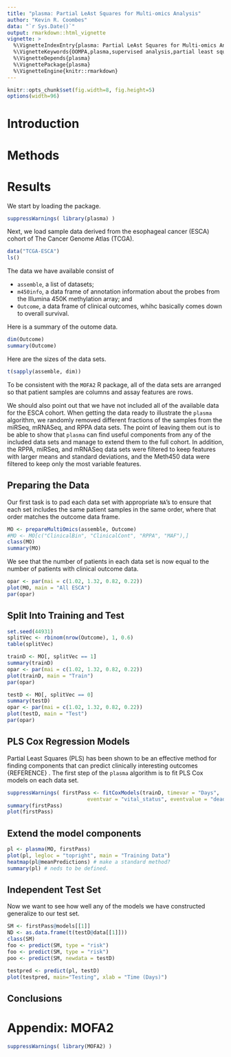 ---
title: "plasma: Partial LeAst Squares for Multi-omics Analysis"
author: "Kevin R. Coombes"
data: "`r Sys.Date()`"
output: rmarkdown::html_vignette
vignette: >
  %\VignetteIndexEntry{plasma: Partial LeAst Squares for Multi-omics Analysis}
  %\VignetteKeywords{OOMPA,plasma,supervised analysis,partial least squares}
  %\VignetteDepends{plasma}
  %\VignettePackage{plasma}
  %\VignetteEngine{knitr::rmarkdown}
---

```{r opts, echo=FALSE}
knitr::opts_chunk$set(fig.width=8, fig.height=5)
options(width=96)
```
# Introduction

# Methods

# Results
We start by loading the package.
```{r pkgs}
suppressWarnings( library(plasma) )
```
Next, we load sample data derived from the esophageal cancer (ESCA) cohort of
The Cancer Genome Atlas (TCGA).
```{r data}
data("TCGA-ESCA")
ls()
```
The data we have available consist of

* `assemble`, a list of datasets;
* `m450info`, a data frame of annotation information about the probes from the
  Illumina 450K methylation array; and
* `Outcome`, a data frame of clinical outcomes, whihc basically comes down
  to overall survival.

Here is a summary of the outome data.
```{r outcome}
dim(Outcome)
summary(Outcome)
```

Here are the sizes of the data sets.
```{r sizes}
t(sapply(assemble, dim))
```
To be consistent with the `MOFA2` R package, all of the data sets are arranged so that
patient samples are columns and assay features are rows.

We should also point out that we have not included all of the available data for the ESCA
cohort. When getting the data ready to illustrate the `plasma` algorithm, we randomly removed
different fractions of the samples from the miRSeq, mRNASeq, and RPPA data sets. The point of
leaving them out is to be able to show that `plasma` can find useful components from any of
the included data sets and manage to extend them to the full cohort. In addition, the RPPA,
miRSeq, and mRNASeq data sets were filtered to keep features with larger means and standard
deviations, and the Meth450 data were filtered to keep only the most variable features.

## Preparing the Data
Our first task is to pad each data set with appropriate `NA`'s to ensure that each set
includes the same patient samples in the same order, where that order matches the outcome
data frame.

```{r prep}
MO <- prepareMultiOmics(assemble, Outcome)
#MO <- MO[c("ClinicalBin", "ClinicalCont", "RPPA", "MAF"),]
class(MO)
summary(MO)
```

We see that the number of patients in each data set is now equal to the number of patients
with clinical outcome data.

```{r fig01, fig.cap = "Overview of the ESCA data sets.", fig.width=5, fig.height=8}
opar <- par(mai = c(1.02, 1.32, 0.82, 0.22))
plot(MO, main = "All ESCA")
par(opar)
```

## Split Into Training and Test

```{r split}
set.seed(44931)
splitVec <- rbinom(nrow(Outcome), 1, 0.6)
table(splitVec)
```

```{r fig02, fig.cap = "Overview of training data.", fig.width=5, fig.height=8}
trainD <- MO[, splitVec == 1]
summary(trainD)
opar <- par(mai = c(1.02, 1.32, 0.82, 0.22))
plot(trainD, main = "Train")
par(opar)
```

```{r fig03, fig.cap = "Overview of test data.", fig.width=5, fig.height=8}
testD <- MO[, splitVec == 0]
summary(testD)
opar <- par(mai = c(1.02, 1.32, 0.82, 0.22))
plot(testD, main = "Test")
par(opar)
```

## PLS Cox Regression Models
Partial Least Squares (PLS) has been shown to be an effective method for finding components
that can predict clinically interesting outcomes {REFERENCE} . The first step of the `plasma`
algorithm is to fit PLS Cox models on each data set.

```{r fig04, fig.width = 8, fig.height = 12}
suppressWarnings( firstPass <- fitCoxModels(trainD, timevar = "Days",
                          eventvar = "vital_status", eventvalue = "dead") )
summary(firstPass)
plot(firstPass)
```

## Extend the model components
```{r plasma}
pl <- plasma(MO, firstPass)
plot(pl, legloc = "topright", main = "Training Data")
heatmap(pl@meanPredictions) # make a standard method?
summary(pl) # neds to be defined. 
```

## Independent Test Set
Now we want to see how well any of the models we have constructed generalize to our test set.
```{r firstpre}
SM <- firstPass@models[[1]]
ND <- as.data.frame(t(testD@data[[1]]))
class(SM)
foo <- predict(SM, type = "risk")
foo <- predict(SM, type = "risk")
poo <- predict(SM, newdata = testD)
```

```{r testingFinal}
testpred <- predict(pl, testD)
plot(testpred, main="Testing", xlab = "Time (Days)")
```



## Conclusions

# Appendix: MOFA2

```{r mofa, eval=FALSE}
suppressWarnings( library(MOFA2) )
```


